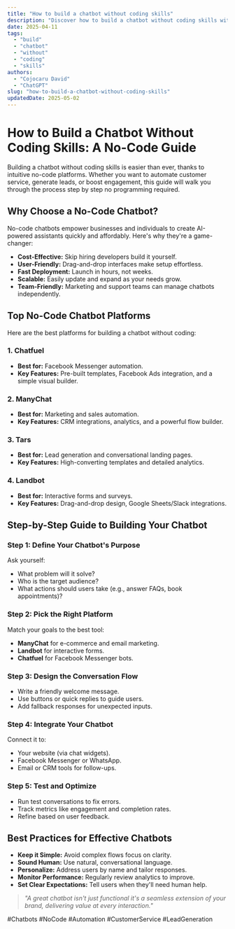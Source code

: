 ```yaml
---
title: "How to build a chatbot without coding skills"
description: "Discover how to build a chatbot without coding skills with this in-depth guide, providing actionable insights and practical tips to boost your knowledge and results."
date: 2025-04-11
tags:
  - "build"
  - "chatbot"
  - "without"
  - "coding"
  - "skills"
authors:
  - "Cojocaru David"
  - "ChatGPT"
slug: "how-to-build-a-chatbot-without-coding-skills"
updatedDate: 2025-05-02
---
```


# How to Build a Chatbot Without Coding Skills: A No-Code Guide  

Building a chatbot without coding skills is easier than ever, thanks to intuitive no-code platforms. Whether you want to automate customer service, generate leads, or boost engagement, this guide will walk you through the process step by step no programming required.  

## Why Choose a No-Code Chatbot?  

No-code chatbots empower businesses and individuals to create AI-powered assistants quickly and affordably. Here's why they're a game-changer:  

- **Cost-Effective:** Skip hiring developers build it yourself.  
- **User-Friendly:** Drag-and-drop interfaces make setup effortless.  
- **Fast Deployment:** Launch in hours, not weeks.  
- **Scalable:** Easily update and expand as your needs grow.  
- **Team-Friendly:** Marketing and support teams can manage chatbots independently.  

## Top No-Code Chatbot Platforms  

Here are the best platforms for building a chatbot without coding:  

### 1. Chatfuel  
- **Best for:** Facebook Messenger automation.  
- **Key Features:** Pre-built templates, Facebook Ads integration, and a simple visual builder.  

### 2. ManyChat  
- **Best for:** Marketing and sales automation.  
- **Key Features:** CRM integrations, analytics, and a powerful flow builder.  

### 3. Tars  
- **Best for:** Lead generation and conversational landing pages.  
- **Key Features:** High-converting templates and detailed analytics.  

### 4. Landbot  
- **Best for:** Interactive forms and surveys.  
- **Key Features:** Drag-and-drop design, Google Sheets/Slack integrations.  

## Step-by-Step Guide to Building Your Chatbot  

### Step 1: Define Your Chatbot's Purpose  
Ask yourself:  
- What problem will it solve?  
- Who is the target audience?  
- What actions should users take (e.g., answer FAQs, book appointments)?  

### Step 2: Pick the Right Platform  
Match your goals to the best tool:  
- **ManyChat** for e-commerce and email marketing.  
- **Landbot** for interactive forms.  
- **Chatfuel** for Facebook Messenger bots.  

### Step 3: Design the Conversation Flow  
- Write a friendly welcome message.  
- Use buttons or quick replies to guide users.  
- Add fallback responses for unexpected inputs.  

### Step 4: Integrate Your Chatbot  
Connect it to:  
- Your website (via chat widgets).  
- Facebook Messenger or WhatsApp.  
- Email or CRM tools for follow-ups.  

### Step 5: Test and Optimize  
- Run test conversations to fix errors.  
- Track metrics like engagement and completion rates.  
- Refine based on user feedback.  

## Best Practices for Effective Chatbots  

- **Keep it Simple:** Avoid complex flows focus on clarity.  
- **Sound Human:** Use natural, conversational language.  
- **Personalize:** Address users by name and tailor responses.  
- **Monitor Performance:** Regularly review analytics to improve.  
- **Set Clear Expectations:** Tell users when they'll need human help.  

> _"A great chatbot isn't just functional it's a seamless extension of your brand, delivering value at every interaction."_  

#Chatbots #NoCode #Automation #CustomerService #LeadGeneration